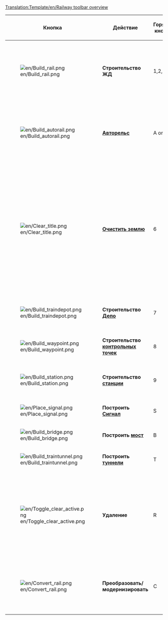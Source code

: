 <noinclude>[[Translation:Template/en/Railway toolbar overview]]{{en/-}}</noinclude>
{|{{wikitable}}
|- style="background:#efefef"
!width='100' |Кнопка
!width='150' |Действие
!Горячая кнопка
!Описание

|-
|[[File:en/Build rail.png]]
|'''Строительство ЖД'''
|1,2,3,4
|Строительство путей в заданном направлении, не диагональные можно "тащить" мышью, для быстрого строительства протяженных путей. Но не так эффективен, как инструмент [[Main/ru/Авторельс|Авторельс]].

|-
|[[File:en/Build autorail.png]]
|'''[[Main/ru/Авторельс|Авторельс]]'''
|A or 5
|Очень эффективный инструмент строительства путей в любом направлении, хотя может показаться сложноват в начале. С нажатым Ctrl, легко убирает рельсы.
|-
|[[File:en/Clear title.png]]
|'''[[Main/ru/Ландшафтный дизайн|Очистить землю]]'''
|6
|Инструмент "Динамит используется для очистки квадратов земли от ваших собственных, неправильно построенных объектов или чего-либо, что стоит на вашем пути (ну почти любые). Важно, что при клике на [[Main/ru/Станции|станцию]], вы удалите всю станцию, если на ней нет поезда. для удаления станции по кускам, используйте инструмент [R] Удаление путей + Станция [[File:en/Toggle clear active.png]]+[[File:en/Build station.png]] 
|-
|[[File:en/Build traindepot.png]]
|'''Строительство [[Main/ru/Депо|Депо]]'''
|7
|Открывает окно строительства [[Main/ru/Депо|депо]] выберите желаемое направление [[Main/ru/Депо|депо]].

|-
|[[File:en/Build waypoint.png]]
|'''Строительство [[Main/ru/Контрольные точки|контрольных точек]]'''
|8
|Позволяет установить [[Main/ru/Контрольные точки|путевую точку ]] на/поверх пути.

|-
|[[File:en/Build station.png]]
|'''Строительство [[Main/ru/Станции|станции]]'''
|9
|Открывает окно строительства [[Main/ru/Станции|станции]] выберите размер [[Main/ru/Станции|станции]] и направление.

|-
|[[File:en/Place signal.png]]
|'''Построить [[Main/ru/Сигналы|Сигнал]]'''
|S
|Позволяет построить [[Main/ru/Сигналы|сигналы]] на путях.

|-
|[[File:en/Build bridge.png]]
|'''Построить [[Main/ru/Мосты|мост]]'''
|B
|Позволяет строить [[Main/ru/Мосты|мосты]]

|-
|[[File:en/Build traintunnel.png]]
|'''Построить [[Main/ru/Туннели|туннели]]'''
|T
|Позволяет строить подземные [[Main/ru/Туннели|туннели]]

|-
|[[File:en/Toggle clear active.png]]
|'''Удаление'''
|R
|Выберите другой инструмент, затем - этот, для удаления, например, если надо удалить рельсы определенного направления, выберите это направление и кликните по инструменту "Удаление", чтобы аккуратно убрать только выбранные элементы по одному.

|-
|[[File:en/Convert rail.png]]
|'''Преобразовать/модернизировать'''
|C
|Преобразует колею одного типа в выбранный, например, если выбран монорельс, то в него преобразуется все, на что укажете, включая станции и депо.

|}